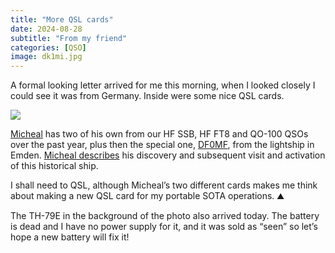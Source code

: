 ```yaml
---
title: "More QSL cards"
date: 2024-08-28
subtitle: "From my friend"
categories: [QSO]
image: dk1mi.jpg
---
```


A formal looking letter arrived for me this morning, when I looked closely I could see it was from Germany. Inside were some nice QSL cards.

![](dk1mi.jpg)

[Micheal](https://dk1mi.radio/about/) has two of his own from our HF SSB, HF FT8 and QO-100 QSOs over the past year, plus then the special one, [DF0MF](https://www.qrz.com/db/DF0MF), from the lightship in Emden. [Micheal describes](https://dk1mi.radio/amrumbank/) his discovery and subsequent visit and activation of this historical ship.

I shall need to QSL, although Micheal's two different cards makes me think about making a new QSL card for my portable SOTA operations. ⛰️

The TH-79E in the background of the photo also arrived today. The battery is dead and I have no power supply for it, and it was sold as "seen" so let's hope a new battery will fix it!
